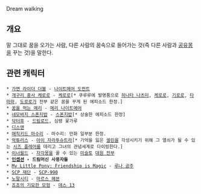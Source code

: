 Dream walking

== 개요 ==
말 그대로 꿈을 오가는 사람, 다른 사람의 꿈속으로 들어가는 것(즉 다른 사람과 [[공유몽]]을 꾸는 것)을 말한다.

== 관련 캐릭터 ==
 * [[가면 라이더 더블]] - [[나이트메어 도펀트]]
 * [[개구리 중사 케로로]] - [[케로로]][* 쿠루루에 발명품으로 [[히나타 나츠미]], [[케로로]], [[기로로]], [[타마마]], [[도로로]]가 전부 같은 꿈을 꾸게 된 에피소드 한정.]
 * [[꿈을 먹는 메리]] - [[메리 나이트메어]]
 * [[네모바지 스폰지밥]] - [[네모바지 스폰지밥(네모바지 스폰지밥)|스폰지밥]][* 상술한 에피소드 한정]
 * [[닥터후]] - [[드림로드]], 심령 꽃가루
 * [[디스맨]]
 * [[매직키드 마수리]] - 마수리: 만화 일부분 한정.
 * [[악튜러스]] - [[아이 자라투슈트라]][* 기억을 잃은 [[셀린(악튜러스)|셀린]]을 각성시키기 위해 그 열쇠가 될 수 있는 [[시즈 플레어]]를 데리고 그녀의 관념세계로 다이빙한다.]
 * [[이너월드]] - [[자각몽]]을 꿀 수 있는 [[미슬토]] [[이너월드/등장인물|대원 전부]]
 * '''[[인셉션]] - 드림머신 사용자들'''
 * [[My Little Pony: Friendship is Magic]] - [[루나 공주]]
 * [[SCP 재단]] - [[SCP-990]]
 * [[노말시티]] - [[마르스 헤븐]]
 * [[죠죠의 기묘한 모험]] - [[데스 13]]
